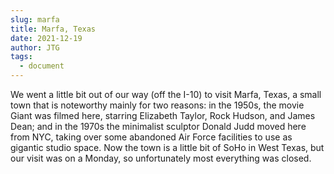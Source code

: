 ```yaml
---
slug: marfa
title: Marfa, Texas
date: 2021-12-19
author: JTG
tags:
  - document
---
```

We went a little bit out of our way (off the I-10) to visit Marfa, Texas, a small town that is noteworthy mainly for two reasons: in the 1950s, the movie Giant was filmed here, starring Elizabeth Taylor, Rock Hudson, and James Dean; and in the 1970s the minimalist sculptor Donald Judd moved here from NYC, taking over some abandoned Air Force facilities to use as gigantic studio space. Now the town is a little bit of SoHo in West Texas, but our visit was on a Monday, so unfortunately most everything was closed.
